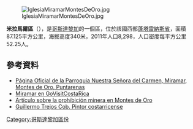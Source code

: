 [[Image:IglesiaMiramarMontesDeOro.jpg|right]]

'''米拉馬爾區'''（{{lang-es|Miramar}}），是[[哥斯達黎加|哥斯達黎加]]的一個區，位於該國西部[[蓬塔雷納斯省|蓬塔雷納斯省]]，面積87.125平方公里，海拔高度340米，2011年人口8,298，人口密度每平方公里52.25人。

==參考資料==
* [https://web.archive.org/web/20130617043359/http://parroquiamiramar.com/ Página Oficial de la Parroquia Nuestra Señora del Carmen, Miramar, Montes de Oro, Puntarenas]
* [http://www.govisitcostarica.co.cr/region/city.asp?cID=75 Miramar en GoVisitCostaRica]
* [https://web.archive.org/web/20070929154544/http://www.aida-americas.org/aida.php?page=47&lang=es Artículo sobre la prohibición minera en Montes de Oro]
* [https://web.archive.org/web/20120123103720/http://www.guillermotrejoscob.com/ Guillermo Trejos Cob. Pintor costarricense]

{{CostaRica-geo-stub}}
[[Category:哥斯達黎加區份|Category:哥斯達黎加區份]]